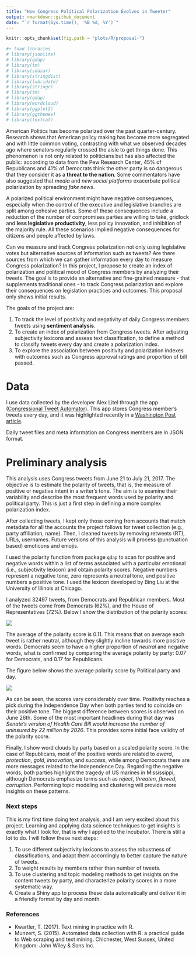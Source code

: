 ```yaml
---
title: "How Congress Political Polarization Evolves in Tweeter"
output: rmarkdown::github_document
date: "`r format(Sys.time(), '%B %d, %Y')`"
---
```


```r
knitr::opts_chunk$set(fig.path = "plots/R/proposal-")

#+ load libraries
# library(jsonlite)
# library(qdap)
# library(tm)
# library(sdazar)
# library(stringdist)
# library(lubridate)
# library(stringr)
# library(tm)
# library(qdap)
# library(wordcloud)
# library(ggplot2)
# library(ggthemes)
# library(textcat)
```

American Politics has become polarized over the past quarter-century. Research shows that American policy making has become more segregated and with little common voting, contrasting with what we observed decades ago where senators regularly crossed the aisle to get things done. This phenomenon is not only related to politicians but has also affected the public: according to data from the Pew Research Center, 45% of Republicans and 41% of Democrats think the other party is so dangerous that they consider it as a **threat to the nation**. Some commentators have also suggested that *media* and *new social platforms* exacerbate political polarization by spreading *fake news*.

A polarized political environment might have negative consequences, especially when the control of the executive and legislative branches are split among cohesive parties. Some of these consequences include a reduction of the number of compromises parties are willing to take, gridlock and **less legislative productivity**,  less policy innovation, and inhibition of the majority rule. All these scenarios implied negative consequences for citizens and people affected by laws.

Can we measure and track Congress polarization not only using legislative votes but alternative sources of information such as tweets? Are there sources from which we can gather information every day to measure Congress polarization? In this project, I propose to create an index of polarization and political mood of Congress members by analyzing their tweets. The goal is to provide an alternative and fine-grained measure - that supplements traditional ones - to track Congress polarization and explore their consequences on legislation practices and outcomes. This proposal only shows initial results.

The goals of the project are:

1. To track the level of positivity and negativity of daily Congress members tweets using **sentiment analysis**.
2. To create an index of polarization from Congress tweets. After adjusting subjectivity lexicons and assess text classification, to define a method to classify tweets every day and create a polarization index.
3. To explore the association between positivity and polarization indexes with outcomes such as Congress approval ratings and proportion of bill passed.

# Data

I use data collected by the developer Alex Litel through the app ([Congressional Tweet Automator](https://github.com/alexlitel/congresstweets)). This app stores Congress member’s tweets every day, and it was highlighted recently in a [Washington Post article](https://www.washingtonpost.com/news/politics/wp/2017/06/26/how-congress-tweets-visualized/?utm_term=.6e80a8653a5f).

Daily tweet files and meta information on Congress members are in JSON format.

# Preliminary analysis

This analysis uses Congress tweets from June 21 to July 21, 2017. The objective is to estimate the polarity of tweets, that is, the measure of positive or negative intent in a writer's tone. The aim is to examine their variability and describe the most frequent words used by polarity and political party. This is just a first step in defining a more complex polarization index.

After collecting tweets, I kept only those coming from accounts that match metadata for all the accounts the project follows for tweet collection (e.g., party affiliation, name). Then, I cleaned tweets by removing retweets (RT), URLs, usernames. Future versions of this analysis will process (punctuation based) emoticons and emojis.

I used the polarity function from package `qdap` to scan for positive and negative words within a list of terms associated with a particular emotional (i.e.,  subjectivity lexicon) and obtain polarity scores. Negative numbers represent a negative tone, zero represents a neutral tone, and positive numbers a positive tone. I used the lexicon developed by Bing Liu at the University of Illinois at Chicago.

I analyzed 32497 tweets, from Democrats and Republican members. Most of the tweets come from Democrats (62%), and the House of Representatives (72%). Below I show the distribution of the polarity scores:

![](figures/hist_polarity.png)

The average of the polarity score is 0.11. This means that on average each tweet is rather neutral, although they slightly incline towards more positive words. Democrats seem to have a higher proportion of *neutral* and negative words, what is confirmed by comparing the average polarity by party:  0.07 for Democrats, and 0.17 for Republicans.

The figure below shows the average polarity score by Political party and day.

![](figures/trend_polarity.png)

As can be seen, the scores vary considerably over time. Positivity reaches a pick during the Independence Day when both parties tend to coincide on their positive tone. The biggest difference between scores is observed on June 26th. Some of the most important headlines during that day was *Senate's version of Health Care Bill would increase the number of uninsured by 22 million by 2026*. This provides some initial face validity of the polarity score.

Finally, I show word clouds by party based on a scaled polarity score. In the case of Republicans, most of the positive words are related to *award*, *protection*, *gold*, *innovation*, and *success*, while among Democrats there are more messages related to the Independence Day. Regarding the negative words, both parties highlight the tragedy of US marines in Mississippi, although Democrats emphasize terms such as *reject*, *threaten*, *flawed*, *corruption*. Performing topic modeling and clustering will provide more insights on these patterns.


<!-- ![](figures/words_r.png)
![](figures/words_d.png)
 -->
### Next steps

This is my first time doing text analysis, and I am very excited about this project. Learning and applying data science techniques to get insights is exactly what I look for, that is why I applied to the Incubator. There is still a lot to do. I will follow these next steps:

1. To use different subjectivity lexicons to assess the robustness of classifications, and adapt them accordingly to better capture the nature of tweets.
2. To weight results by members rather than number of tweets.
3. To use clustering and topic modeling methods to get insights on the content tweets by party, and characterize polarity scores in a more systematic way.
4. Create a Shiny app to process these data automatically and deliver it in a friendly format by day and month.

### References

- Kwartler, T. (2017). Text mining in practice with R.
- Munzert, S. (2015). Automated data collection with R: a practical guide to Web scraping and text mining. Chichester, West Sussex, United Kingdom: John Wiley & Sons Inc.

